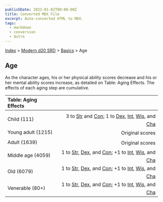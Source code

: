 ```yaml
---
publishDate: 2023-01-02T00:00:00Z
title: Converted MDX File
excerpt: Auto-converted HTML to MDX.
tags:
  - markdown
  - conversion
  - Astro
---
```


[Index](-index) > [Modern d20 SRD](modern-d20-srd-index) > [Basics](modern-d20-srd-basics-index) > Age

## Age

As the character ages, his or her physical ability scores decrease and his or her mental ability scores increase, as detailed on Table: Aging Effects. The effects of each aging step are cumulative.

| Table: Aging Effects |                                                                                                                                                                                                                                                                                                 |
| :------------------- | ----------------------------------------------------------------------------------------------------------------------------------------------------------------------------------------------------------------------------------------------------------------------------------------------: |
|                      |                                                                                                                                                                                                                                                                                                 |
| Child (111)          |   3 to [Str](modern-d20-srd-basics-ability-scores) and [Con](modern-d20-srd-basics-ability-scores); 1 to [Dex](modern-d20-srd-basics-ability-scores), [Int](modern-d20-srd-basics-ability-scores), [Wis](modern-d20-srd-basics-ability-scores), and [Cha](modern-d20-srd-basics-ability-scores) |
| Young adult (1215)   |                                                                                                                                                                                                                                                                                 Original scores |
| Adult (1639)         |                                                                                                                                                                                                                                                                                 Original scores |
| Middle age (4059)    | 1 to [Str](modern-d20-srd-basics-ability-scores), [Dex](modern-d20-srd-basics-ability-scores), and [Con](modern-d20-srd-basics-ability-scores); +1 to [Int](modern-d20-srd-basics-ability-scores), [Wis](modern-d20-srd-basics-ability-scores), and [Cha](modern-d20-srd-basics-ability-scores) |
| Old (6079)           | 1 to [Str](modern-d20-srd-basics-ability-scores), [Dex](modern-d20-srd-basics-ability-scores), and [Con](modern-d20-srd-basics-ability-scores); +1 to [Int](modern-d20-srd-basics-ability-scores), [Wis](modern-d20-srd-basics-ability-scores), and [Cha](modern-d20-srd-basics-ability-scores) |
| Venerable (80+)      | 1 to [Str](modern-d20-srd-basics-ability-scores), [Dex](modern-d20-srd-basics-ability-scores), and [Con](modern-d20-srd-basics-ability-scores); +1 to [Int](modern-d20-srd-basics-ability-scores), [Wis](modern-d20-srd-basics-ability-scores), and [Cha](modern-d20-srd-basics-ability-scores) |
